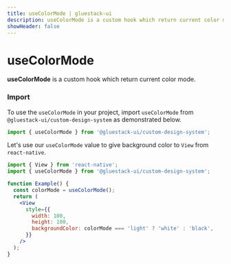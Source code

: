 ```yaml
---
title: useColorMode | gluestack-ui
description: useColorMode is a custom hook which return current color mode
showHeader: false
---
```



<Meta title="Hooks/useColorMode" />

# useColorMode

**useColorMode** is a custom hook which return current color mode.

### Import

To use the `useColorMode` in your project, import `useColorMode` from `@gluestack-ui/custom-design-system` as demonstrated below.

```jsx
import { useColorMode } from '@gluestack-ui/custom-design-system';
```

Let's use our `useColorMode` value to give background color to `View` from `react-native`.

```jsx
import { View } from 'react-native';
import { useColorMode } from '@gluestack-ui/custom-design-system';

function Example() {
  const colorMode = useColorMode();
  return (
    <View
      style={{
        width: 100,
        height: 100,
        backgroundColor: colorMode === 'light' ? 'white' : 'black',
      }}
    />
  );
}
```
